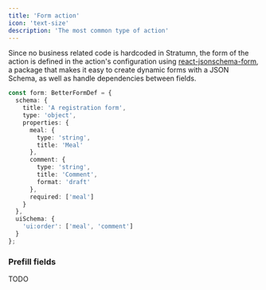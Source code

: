 ```yaml
---
title: 'Form action'
icon: 'text-size'
description: 'The most common type of action'
---
```


Since no business related code is hardcoded in Stratumn, the form of the action is defined in the action's configuration using [react-jsonschema-form](https://rjsf-team.github.io/react-jsonschema-form/docs/),
a package that makes it easy to create dynamic forms with a JSON Schema, as well as handle dependencies between fields.

```ts
const form: BetterFormDef = {
  schema: {
    title: 'A registration form',
    type: 'object',
    properties: {
      meal: {
        type: 'string',
        title: 'Meal'
      },
      comment: {
        type: 'string',
        title: 'Comment',
        format: 'draft'
      },
      required: ['meal']
    }
  },
  uiSchema: {
    'ui:order': ['meal', 'comment']
  }
};
```

### Prefill fields

<Info>TODO</Info>
